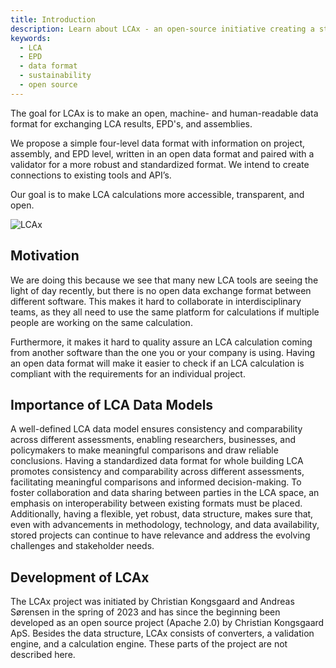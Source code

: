 ```yaml
---
title: Introduction
description: Learn about LCAx - an open-source initiative creating a standardized data format for Life Cycle Assessments (LCA), Environmental Product Declarations (EPD), and assemblies. Discover how this project aims to improve accessibility, transparency, and collaboration in LCA calculations.
keywords:
  - LCA
  - EPD
  - data format
  - sustainability
  - open source
---
```


The goal for LCAx is to make an open, machine- and human-readable data format for exchanging LCA results,
EPD's, and assemblies.

We propose a simple four-level data format with information on project, assembly, and EPD level,
written in an open data format and paired with a validator for a more robust and standardized format.
We intend to create connections to existing tools and API’s.

Our goal is to make LCA calculations more accessible, transparent, and open.

![LCAx](/lcax_benchmark.svg)

## Motivation

We are doing this because we see that many new LCA tools are seeing the light of day recently, but there is no open data
exchange format between different software. This makes it hard to collaborate in interdisciplinary teams, as they all
need to use the same platform for calculations if multiple people are working on the same calculation.

Furthermore, it makes it hard to quality assure an LCA calculation coming from another software than the one you or your
company is using. Having an open data format will make it easier to check if an LCA calculation is compliant with the
requirements for an individual project.

## Importance of LCA Data Models

A well-defined LCA data model ensures consistency and comparability across different assessments, enabling researchers,
businesses, and policymakers to make meaningful comparisons and draw reliable conclusions.
Having a standardized data format for whole building LCA promotes consistency and comparability across different
assessments, facilitating meaningful comparisons and informed decision-making.
To foster collaboration and data sharing between parties in the LCA space, an emphasis on interoperability between
existing formats must be placed.
Additionally, having a flexible, yet robust, data structure, makes sure that, even with advancements in methodology,
technology, and data availability, stored projects can continue to have relevance and address the evolving challenges
and stakeholder needs.

## Development of LCAx

The LCAx project was initiated by Christian Kongsgaard and Andreas Sørensen in the spring of 2023 and has since the
beginning been developed as an open source project (Apache 2.0) by Christian Kongsgaard ApS.
Besides the data structure, LCAx consists of converters, a validation engine, and a calculation engine. These parts of
the project are not described here.
